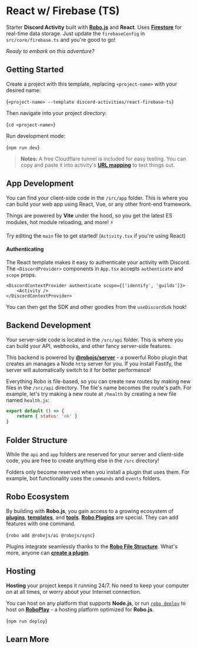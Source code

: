 
# React w/ Firebase (TS)

Starter **Discord Activity** built with **[Robo.js](https://robojs.dev)** and **React**. Uses **[Firestore](https://firebase.google.com/docs/firestore)** for real-time data storage. Just update the `firebaseConfig` in `src/core/firebase.ts` and you're good to go!

_Ready to embark on this adventure?_

<CardContainer><Card href="https://robojs.dev/discord-activities" title="📚 Documentation" description="Getting started with Robo.js"/>
<Card href="https://robojs.dev/discord" title="✨ Discord" description="Robo - Imagine Magic"/>
<Card href="https://robojs.dev/plugins/create" title="🔗 Templates" description="Kickstart your project with a template."/>
<Card href="https://dev.to/waveplay" title="📖 Tutorials" description="Learn how to create epic experiences."/></CardContainer>

##  Getting Started

Create a project with this template, replacing `<project-name>` with your desired name:

<Terminal create>{`<project-name> --template discord-activities/react-firebase-ts`}</Terminal>

Then navigate into your project directory:

<Terminal>{`cd <project-name>`}</Terminal>

Run development mode:

<Terminal>{`npm run dev`}</Terminal>

> **Notes:** A free Cloudflare tunnel is included for easy testing. You can copy and paste it into activity's **[URL mapping](https://robojs.dev/discord-activities/proxy#url-mapping)** to test things out.

<CardContainer><Card href="https://robojs.dev/discord-activities/beginner-guide" title="🔰 Beginner Guide" description="New to Discord Activities with Robo? Start here!"/>
<Card href="https://robojs.dev/robojs/mode#default-modes" title="🎭 Run Modes" description="Define profiles for your Robo session."/></CardContainer>

## App Development ️

You can find your client-side code in the `/src/app` folder. This is where you can build your web app using React, Vue, or any other front-end framework.

Things are powered by **Vite** under the hood, so you get the latest ES modules, hot module reloading, and more! ⚡

Try editing the `main` file to get started! (`Activity.tsx` if you're using React)

#### Authenticating

The React template makes it easy to authenticate your activity with Discord. The `<DiscordProvider>` components in `App.tsx` accepts `authenticate` and `scope` props.

```tsx
<DiscordContextProvider authenticate scope={['identify', 'guilds']}>
	<Activity />
</DiscordContextProvider>
```

You can then get the SDK and other goodies from the `useDiscordSdk` hook!

<CardContainer><Card href="https://robojs.dev/discord-activities/authentication" title="🔒 Authentication" description="Customize your user experience."/></CardContainer>

## Backend Development ️

Your server-side code is located in the `/src/api` folder. This is where you can build your API, webhooks, and other fancy server-side features.

This backend is powered by [**@robojs/server**](https://robojs.dev/plugins/server) - a powerful Robo plugin that creates an manages a Node `http` server for you. If you install Fastify, the server will automatically switch to it for better performance!

Everything Robo is file-based, so you can create new routes by making new files in the `/src/api` directory. The file's name becomes the route's path. For example, let's try making a new route at `/health` by creating a new file named `health.js`:

```js
export default () => {
	return { status: 'ok' }
}
```

<CardContainer><Card href="https://robojs.dev/plugins/server" title="🔌 @robojs/server" description="Create and manage web pages, APIs, and more."/></CardContainer>

## Folder Structure 

While the `api` and `app` folders are reserved for your server and client-side code, you are free to create anything else in the `/src` directory!

Folders only become reserved when you install a plugin that uses them. For example, bot functionality uses the `commands` and `events` folders.

## Robo Ecosystem

By building with **Robo.js**, you gain access to a growing ecosystem of **[plugins](https://robojs.dev/plugins/directory)**, **[templates](https://robojs.dev/templates/overview)**, and **[tools](https://robojs.dev/cli/overview)**. **[Robo Plugins](https://robojs.dev/plugins/overview)** are special. They can add features with one command.

<Terminal execute>{`robo add @robojs/ai @robojs/sync`}</Terminal>

Plugins integrate seamlessly thanks to the **[Robo File Structure](https://robojs.dev/discord-bots/file-structure)**. What's more, anyone can **[create a plugin](https://robojs.dev/plugins/create)**.

<CardContainer><Card href="https://robojs.dev/plugins/install" title="🔌 Robo Plugins" description="Add features to your Robo seamlessly."/>
<Card href="https://robojs.dev/plugins/create" title="🔌 Creating Plugins" description="Make your own plugins for Robo.js."/>
<Card href="https://robojs.dev/plugins/create" title="🗃️ Plugin Directory" description="Browse plugins for your Robo."/>
<Card href="https://robojs.dev/plugins/create" title="🔗 Templates" description="Kickstart your project with a template."/></CardContainer>

## Hosting

**Hosting** your project keeps it running 24/7. No need to keep your computer on at all times, or worry about your Internet connection.

You can host on any platform that supports **Node.js**, or run [`robo deploy`](https://robojs.dev/cli/robo#distributing) to host on **[RoboPlay](https://roboplay.dev)** - a hosting platform optimized for **Robo.js**.

<Terminal>{`npm run deploy`}</Terminal>

<CardContainer><Card href="https://robojs.dev/hosting/roboplay" title="🚀 RoboPlay" description="Deploy with as little as one command."/>
<Card href="https://robojs.dev/hosting/overview" title="🛠️ Self-Hosting" description="Learn how to host and maintain it yourself."/>
</CardContainer>

## Learn More

<CardContainer><Card href="/templates/overview" title="📦 Explore Templates" description="Discover more templates for a quick start."/><Card href="https://github.com/Wave-Play/robo.js/tree/main/templates/discord-activities/react-firebase-ts" title="🔗 GitHub Repository" description="Explore source code on GitHub."/></CardContainer>
